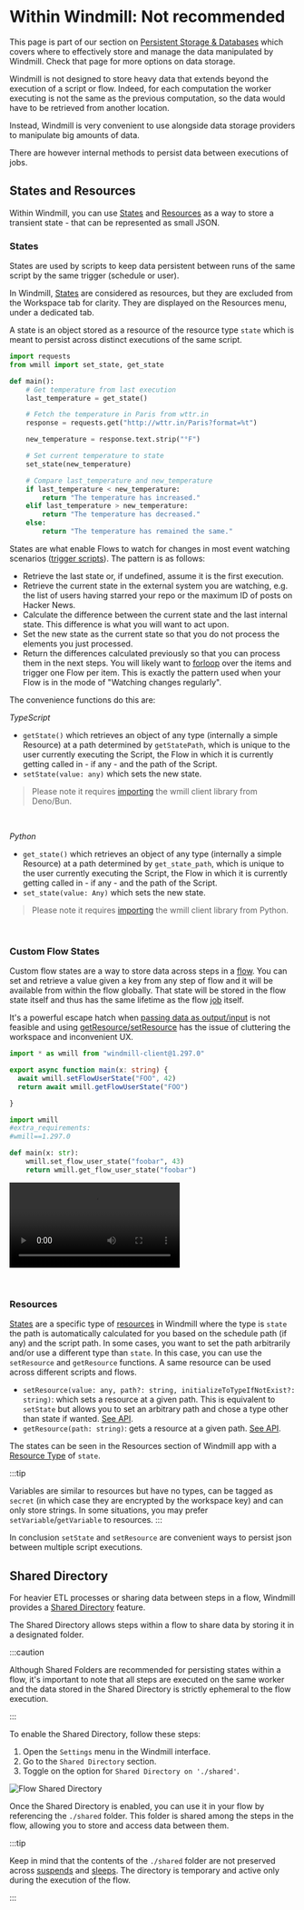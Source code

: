 
# Within Windmill: Not recommended

This page is part of our section on [Persistent Storage & Databases](./index.mdx) which covers where to effectively store and manage the data manipulated by Windmill. Check that page for more options on data storage.

Windmill is not designed to store heavy data that extends beyond the execution of a script or flow. Indeed, for each computation the worker executing is not the same as the previous computation, so the data would have to be retrieved from another location.

Instead, Windmill is very convenient to use alongside data storage providers to manipulate big amounts of data.

There are however internal methods to persist data between executions of jobs.

## States and Resources

Within Windmill, you can use [States](../3_resources_and_types/index.mdx#states) and [Resources](../3_resources_and_types/index.mdx) as a way to store a transient state - that can be represented as small JSON.

### States

States are used by scripts to keep data persistent between runs of the same script by the same trigger (schedule or user).

In Windmill, [States](../3_resources_and_types/index.mdx#states) are considered as resources, but they are excluded from the Workspace tab for clarity.
They are displayed on the Resources menu, under a dedicated tab.

A state is an object stored as a resource of the resource type `state` which is meant to persist across distinct executions of the same script.

```py
import requests
from wmill import set_state, get_state

def main():
	# Get temperature from last execution
    last_temperature = get_state()

    # Fetch the temperature in Paris from wttr.in
    response = requests.get("http://wttr.in/Paris?format=%t")

    new_temperature = response.text.strip("°F")

	# Set current temperature to state
    set_state(new_temperature)

    # Compare last_temperature and new_temperature
    if last_temperature < new_temperature:
        return "The temperature has increased."
    elif last_temperature > new_temperature:
        return "The temperature has decreased."
    else:
        return "The temperature has remained the same."
```

States are what enable Flows to watch for changes in most event watching scenarios ([trigger scripts](../../flows/10_flow_trigger.mdx)). The pattern is as follows:

- Retrieve the last state or, if undefined, assume it is the first execution.
- Retrieve the current state in the external system you are watching, e.g. the
  list of users having starred your repo or the maximum ID of posts on Hacker News.
- Calculate the difference between the current state and the last internal
  state. This difference is what you will want to act upon.
- Set the new state as the current state so that you do not process the
  elements you just processed.
- Return the differences calculated previously so that you can process them in
  the next steps. You will likely want to [forloop](../../flows/12_flow_loops.md) over the items and trigger
  one Flow per item. This is exactly the pattern used when your Flow is in the
  mode of "Watching changes regularly".

The convenience functions do this are:

_TypeScript_

- `getState()` which retrieves an object of any type (internally a simple
  Resource) at a path determined by `getStatePath`, which is unique to the user
  currently executing the Script, the Flow in which it is currently getting
  called in - if any - and the path of the Script.
- `setState(value: any)` which sets the new state.

> Please note it requires [importing](../../advanced/6_imports/index.mdx) the wmill client library from Deno/Bun.

<br />

_Python_

- `get_state()` which retrieves an object of any type (internally a simple
  Resource) at a path determined by `get_state_path`, which is unique to the user
  currently executing the Script, the Flow in which it is currently getting
  called in - if any - and the path of the Script.
- `set_state(value: Any)` which sets the new state.

> Please note it requires [importing](../../advanced/6_imports/index.mdx) the wmill client library from Python.

<br />

<div className="grid grid-cols-2 gap-6 mb-4">
	<DocCard
		title="States"
		description="A state is an object stored as a resource of the resource type `state` which is meant to persist across distinct executions of the same script."
		href="/docs/core_concepts/resources_and_types#states"
	/>
</div>

### Custom Flow States

Custom flow states are a way to store data across steps in a [flow](../../flows/1_flow_editor.mdx). You can set and retrieve a value given a key from any step of flow and it will be available from within the flow globally. That state will be stored in the flow state itself and thus has the same lifetime as the flow [job](../20_jobs/index.mdx) itself.

It's a powerful escape hatch when [passing data as output/input](../../flows/16_architecture.mdx) is not feasible and using [getResource/setResource](../3_resources_and_types/index.mdx#fetching-them-from-within-a-script-by-using-the-wmill-client-in-the-respective-language) has the issue of cluttering the workspace and inconvenient UX.

<Tabs className="unique-tabs">
<TabItem value="TypeScript" label="TypeScript" attributes={{className: "text-xs p-4 !mt-0 !ml-0"}}>

```typescript
import * as wmill from "windmill-client@1.297.0"

export async function main(x: string) {
  await wmill.setFlowUserState("FOO", 42)
  return await wmill.getFlowUserState("FOO")

}
```

</TabItem>
<TabItem value="Python" label="Python" attributes={{className: "text-xs p-4 !mt-0 !ml-0"}}>

```python
import wmill
#extra_requirements:
#wmill==1.297.0

def main(x: str):
    wmill.set_flow_user_state("foobar", 43)
    return wmill.get_flow_user_state("foobar")
```

</TabItem>
</Tabs>

<video
	className="border-2 rounded-lg object-cover w-full h-full dark:border-gray-800"
	controls
	src="/videos/flow_state.mp4"
/>

<br/>

<div className="grid grid-cols-2 gap-6 mb-4">
	<DocCard
		title="Custom Flow States"
		description="You can set and retrieve a value given a key from any step of flow and it will be available from within the flow globally."
		href="/docs/core_concepts/resources_and_types#custom-flow-states"
		color="teal"
	/>
</div>

### Resources

[States](#states) are a specific type of [resources](../3_resources_and_types/index.mdx) in Windmill where the type is `state` the path is automatically calculated for you based on the schedule path (if any) and the script path. In some cases, you want to set the path arbitrarily and/or use a different type than `state`. In this case, you can use the `setResource` and `getResource` functions. A same resource can be used across different scripts and flows.

- `setResource(value: any, path?: string, initializeToTypeIfNotExist?: string)`: which sets a resource at a given path. This is
  equivalent to `setState` but allows you to set an arbitrary path and chose a type other than state if wanted. [See API](https://deno.land/x/windmill/mod.ts?s=setResource).
- `getResource(path: string)`: gets a resource at a given path. [See API](https://deno.land/x/windmill/mod.ts?s=getResource).

The states can be seen in the Resources section of Windmill app with a
[Resource Type](../3_resources_and_types/index.mdx#create-a-resource-type) of `state`.

:::tip

Variables are similar to resources but have no types, can be tagged as `secret` (in which case they are encrypted by the workspace key) and can only store strings. In some situations, you may prefer `setVariable`/`getVariable` to resources.
:::

In conclusion `setState` and `setResource` are convenient ways to persist json between multiple script executions.

<div className="grid grid-cols-2 gap-6 mb-4">
	<DocCard
		title="Resources and Resource Types"
		description="Resources are structured configurations and connections to third-party systems, with Resource Types defining the schema for each Resource."
		href="/docs/core_concepts/resources_and_types"
	/>
</div>

## Shared Directory

For heavier ETL processes or sharing data between steps in a flow, Windmill provides a [Shared Directory](../../flows/3_editor_components.mdx#shared-directory) feature.

The Shared Directory allows steps within a flow to share data by storing it in a designated folder.

:::caution

Although Shared Folders are recommended for persisting states within a flow, it's important to note that all steps are executed on the same worker and the data stored in the Shared Directory is strictly ephemeral to the flow execution.

:::

To enable the Shared Directory, follow these steps:

1. Open the `Settings` menu in the Windmill interface.
2. Go to the `Shared Directory` section.
3. Toggle on the option for `Shared Directory on './shared'`.

![Flow Shared Directory](../../assets/flows/flow_settings_shared_directory.png.webp)

Once the Shared Directory is enabled, you can use it in your flow by referencing the `./shared` folder. This folder is shared among the steps in the flow, allowing you to store and access data between them.

:::tip

Keep in mind that the contents of the `./shared` folder are not preserved across [suspends](../../flows/11_flow_approval.mdx) and [sleeps](../../flows/15_sleep.md). The directory is temporary and active only during the execution of the flow.

:::